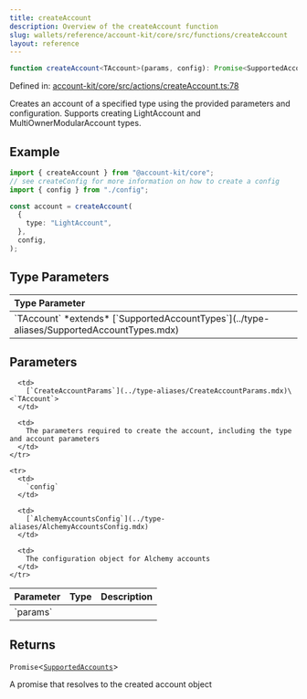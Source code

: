 ```yaml
---
title: createAccount
description: Overview of the createAccount function
slug: wallets/reference/account-kit/core/src/functions/createAccount
layout: reference
---
```


```ts
function createAccount<TAccount>(params, config): Promise<SupportedAccounts>;
```

Defined in: [account-kit/core/src/actions/createAccount.ts:78](https://github.com/alchemyplatform/aa-sdk/blob/e3c1a23e6e03f44bf2db3afddb97a91b175cba58/account-kit/core/src/actions/createAccount.ts#L78)

Creates an account of a specified type using the provided parameters and configuration. Supports creating LightAccount and MultiOwnerModularAccount types.

## Example

```ts
import { createAccount } from "@account-kit/core";
// see createConfig for more information on how to create a config
import { config } from "./config";

const account = createAccount(
  {
    type: "LightAccount",
  },
  config,
);
```

## Type Parameters

<table>
  <thead>
    <tr>
      <th align="left">Type Parameter</th>
    </tr>
  </thead>

  <tbody>
    <tr>
      <td>
        `TAccount` *extends* [`SupportedAccountTypes`](../type-aliases/SupportedAccountTypes.mdx)
      </td>
    </tr>
  </tbody>
</table>

## Parameters

<table>
  <thead>
    <tr>
      <th align="left">Parameter</th>
      <th align="left">Type</th>
      <th align="left">Description</th>
    </tr>
  </thead>

  <tbody>
    <tr>
      <td>
        `params`
      </td>

      <td>
        [`CreateAccountParams`](../type-aliases/CreateAccountParams.mdx)\<`TAccount`>
      </td>

      <td>
        The parameters required to create the account, including the type and account parameters
      </td>
    </tr>

    <tr>
      <td>
        `config`
      </td>

      <td>
        [`AlchemyAccountsConfig`](../type-aliases/AlchemyAccountsConfig.mdx)
      </td>

      <td>
        The configuration object for Alchemy accounts
      </td>
    </tr>

  </tbody>
</table>

## Returns

`Promise`\<[`SupportedAccounts`](../type-aliases/SupportedAccounts.mdx)>

A promise that resolves to the created account object

